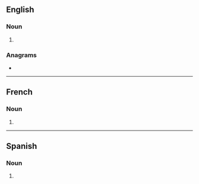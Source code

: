 ==English==

===Noun===
{{head|en|noun plural form}}

# {{plural of|hipster|lang=en}}

===Anagrams===
* {{anagrams|en|thripses}}

----

==French==

===Noun===
{{head|fr|noun plural form|g=m-f}}

# {{plural of|hipster|lang=fr}}

----

==Spanish==

===Noun===
{{head|es|noun form}}

# {{plural of|hipster|lang=es}}